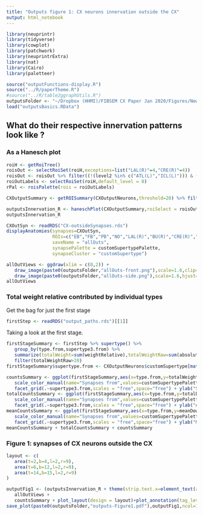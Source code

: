 ```yaml
---
title: "Outputs figure 1: CX neurons innervation outside the CX"
output: html_notebook
---
```


```r
library(neuprintr)
library(tidyverse)
library(cowplot)
library(patchwork)
library(neuprintrExtra)
library(nat)
library(Cairo)
library(paletteer)
```

```r
source("outputFunctions-display.R")
source("../R/paperTheme.R")
#source("../R/table2ggraphUtils.R")
outputsFolder <- "~/Dropbox (HHMI)/FIBSEM CX Paper Jan 2020/Figures/NewOutputs/figure1-CXOutputs/"
load("outputsBasics.RData")
```


## What do their respective innervation patterns look like ?
### As a Hanesch plot
```r
roiH <- getRoiTree()
roisOut <- selectRoiSet(roiH,exceptions=list("LAL(R)"=4,"CRE(R)"=4))
roisOut <- roisOut %>% filter((!(level2 %in% c("ATL(L)","ICL(L)"))) & (!level1 %in% "CX")) 
roiOutLabels <- selectRoiSet(roiH,default_level = 0)
rPal <- roisPalette(rois = roiOutLabels)
```

```r
CXOutputSummary <- getROISummary(CXOutputNeurons,threshold=20) %>% filter(downstream>20)
```

```r
outputsInnervation_R <- haneschPlot(CXOutputSummary,roiSelect = roisOut,grouping = "supertype3",roiLabel = roiOutLabels,flip=T,interactive=TRUE,theme = theme_paper_grid(),showCount = T)
outputsInnervation_R
```
```r
CXOutSyn <- readRDS("CX-outsideSynapses.rds")
displayAnatomies(synapses=CXOutSyn,
                 ROIs=c("EB","FB","PB","NO","LAL(R)","BU(R)","CRE(R)","SMP(R)","WED(R)","SLP(R)","SIP(R)","SPS(R)","IPS(R)"),
                 saveName = "allOuts",
                 synapsePalette = customSupertypePalette,
                 synapseCluster = "customSupertype")
```

```r
allOutViews <- ggdraw(xlim = c(0,2)) + 
   draw_image(paste0(outputsFolder,"allOuts-front.png"),scale=1.6,clip="on") + 
   draw_image(paste0(outputsFolder,"allOuts-side.png"),scale=1.6,hjust=-0.9,clip="on") + theme_paper_map()
allOutViews
```


### Total weight relative contributed by individual types

Get the bag for just the first stage
```r
firstStep <- readRDS("output_paths.rds")[[1]]
```

Taking a look at the first stage.
```r
firstStageSummary <- firstStep %>% supertype() %>% 
   group_by(type.from,supertype3.from) %>% 
   summarize(totalWeight=sum(weightRelative),totalWeightRaw=sum(absoluteWeight),totalDown=sum(totalPreROIweight*n_from),meanDown=sum(totalPreROIweight)) %>% 
   filter(totalWeightRaw>20)
firstStageSummary$supertype.from <- CXOutputNeurons$customSupertype[match(firstStageSummary$type.from,CXOutputNeurons$type)]
```

```r
countsSummary <- ggplot(firstStageSummary,aes(x=type.from,y=totalWeightRaw,color=supertype.from)) + geom_point() + 
   scale_color_manual(name="Synapses from",values=customSupertypePalette) + theme_paper_grid() + 
   facet_grid(.~supertype3.from,scales = "free",space="free") + ylab("Significant # downstream synapses") + xlab("CX type") + theme(strip.text.x=element_blank(),axis.text.x = element_text(angle=90,hjust = 1,vjust=0.5)) + scale_y_log10()
totalCountsSummary <- ggplot(firstStageSummary,aes(x=type.from,y=totalDown,color=supertype.from)) + geom_point() + 
   scale_color_manual(name="Synapses from",values=customSupertypePalette) + theme_paper_grid() + 
   facet_grid(.~supertype3.from,scales = "free",space="free") + ylab("# downstream synapses") + xlab("CX type") + theme(strip.text.x=element_blank(),axis.text.x = element_text(angle=90,hjust = 1,vjust=0.5)) + scale_y_log10()
meanCountsSummary <- ggplot(firstStageSummary,aes(x=type.from,y=meanDown,color=supertype.from)) + geom_point() + 
   scale_color_manual(name="Synapses from",values=customSupertypePalette) + theme_paper_grid() + 
   facet_grid(.~supertype3.from,scales = "free",space="free") + ylab("Mean # downstream synapses") + xlab("CX type") + theme(strip.text.x=element_blank(),axis.text.x = element_text(angle=90,hjust = 1,vjust=0.5)) + scale_y_log10()
meanCountsSummary + totalCountsSummary + countsSummary
```


### Figure 1: synapses of CX neurons outside the CX
```r
layout <- c(
   area(t=2,b=4,l=2,r=9),
   area(t=6,b=12,l=2,r=9),
   area(t=14,b=15,l=2,r=9)
)

outputFig1 <- (outputsInnervation_R + theme(strip.text.x=element_text(angle=90)))+
   allOutViews + 
   countsSummary + plot_layout(design = layout)+plot_annotation(tag_levels = "A",title = "Figure 1 - Outputs: CX neurons downstream synapses outside the CX",theme=theme(title=element_text(size=12,face="bold"))) & theme(plot.tag.position = c(-0.05, 1.1))
save_plot(paste0(outputsFolder,"outputs-Figure1.pdf"),outputFig1,ncol=1,nrow=4,base_width = 8.5,base_height = 11/4,device=cairo_pdf)
```